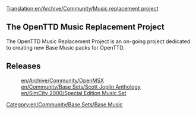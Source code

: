 [[Translation:en/Archive/Community/Music replacement project]]
==The OpenTTD Music Replacement Project==
The OpenTTD Music Replacement Project is an on-going project dedicated to creating new Base Music packs for OpenTTD. 

==Releases==
:[[en/Archive/Community/OpenMSX]]
:[[en/Community/Base Sets/Scott Joplin Anthology]]
:[[en/SimCity 2000/Special Edition Music Set]]

[[Category:en/Community/Base Sets/Base Music]]